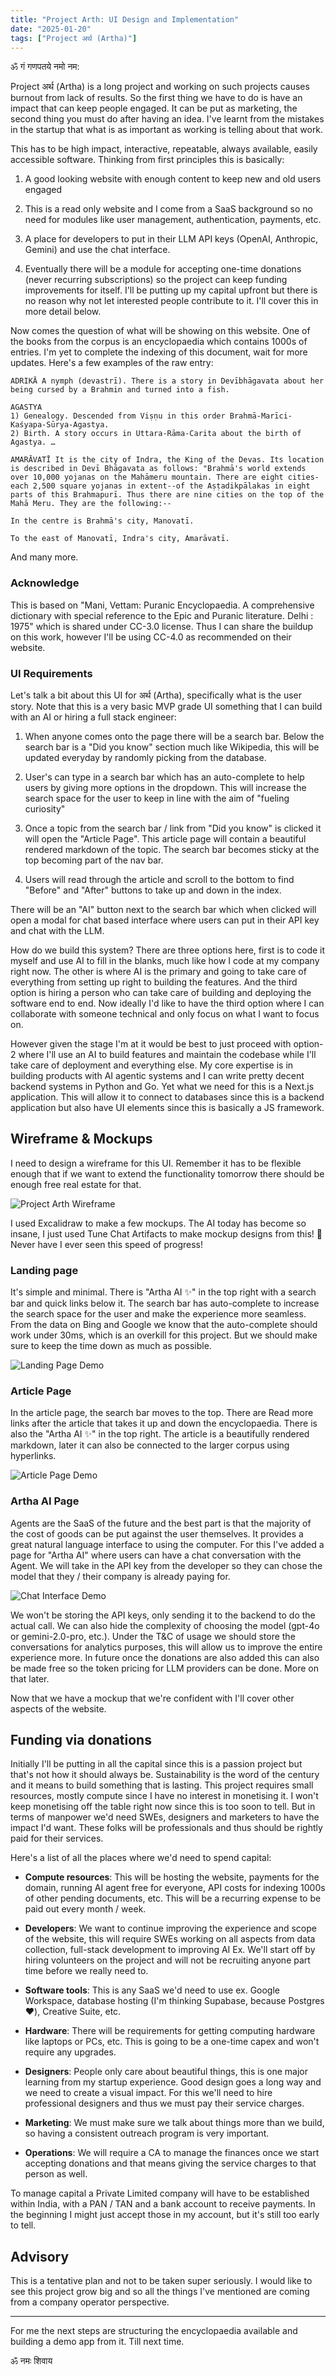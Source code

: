 ```yaml
---
title: "Project Arth: UI Design and Implementation"
date: "2025-01-20"
tags: ["Project अर्थ (Artha)"]
---
```


ॐ गं गणपतये नमो नम:

Project अर्थ (Artha) is a long project and working on such projects causes burnout from lack of results. So the first thing we have to do is have an impact that can keep people engaged. It can be put as marketing, the second thing you must do after having an idea. I've learnt from the mistakes in the startup that what is as important as working is telling about that work.

This has to be high impact, interactive, repeatable, always available, easily accessible software. Thinking from first principles this is basically:

1. A good looking website with enough content to keep new and old users engaged

2. This is a read only website and I come from a SaaS background so no need for modules like user management, authentication, payments, etc.

3. A place for developers to put in their LLM API keys (OpenAI, Anthropic, Gemini) and use the chat interface.

4. Eventually there will be a module for accepting one-time donations (never recurring subscriptions) so the project can keep funding improvements for itself. I'll be putting up my capital upfront but there is no reason why not let interested people contribute to it. I'll cover this in more detail below.

Now comes the question of what will be showing on this website. One of the books from the corpus is an encyclopaedia which contains 1000s of entries. I'm yet to complete the indexing of this document, wait for more updates. Here's a few examples of the raw entry:

```
ADRIKĀ A nymph (devastrī). There is a story in Devībhāgavata about her being cursed by a Brahmin and turned into a fish.

AGASTYA
1) Genealogy. Descended from Viṣṇu in this order Brahmā-Marīci-Kaśyapa-Sūrya-Agastya.
2) Birth. A story occurs in Uttara-Rāma-Carita about the birth of Agastya. …

AMARĀVATĪ It is the city of Indra, the King of the Devas. Its location is described in Devī Bhāgavata as follows: "Brahmā's world extends over 10,000 yojanas on the Mahāmeru mountain. There are eight cities-each 2,500 square yojanas in extent--of the Aṣṭadikpālakas in eight parts of this Brahmapurī. Thus there are nine cities on the top of the Mahā Meru. They are the following:--

In the centre is Brahmā's city, Manovatī.

To the east of Manovatī, Indra's city, Amarāvatī.
```

And many more.

### Acknowledge

This is based on "Mani, Vettam: Puranic Encyclopaedia. A comprehensive dictionary with special reference to the Epic and Puranic literature. Delhi : 1975" which is shared under CC-3.0 license. Thus I can share the buildup on this work, however I'll be using CC-4.0 as recommended on their website.

### UI Requirements

Let's talk a bit about this UI for अर्थ (Artha), specifically what is the user story. Note that this is a very basic MVP grade UI something that I can build with an AI or hiring a full stack engineer:

1. When anyone comes onto the page there will be a search bar. Below the search bar is a "Did you know" section much like Wikipedia, this will be updated everyday by randomly picking from the database.

2. User's can type in a search bar which has an auto-complete to help users by giving more options in the dropdown. This will increase the search space for the user to keep in line with the aim of "fueling curiosity"

3. Once a topic from the search bar / link from "Did you know" is clicked it will open the "Article Page". This article page will contain a beautiful rendered markdown of the topic. The search bar becomes sticky at the top becoming part of the nav bar.

4. Users will read through the article and scroll to the bottom to find "Before" and "After" buttons to take up and down in the index.

There will be an "AI" button next to the search bar which when clicked will open a modal for chat based interface where users can put in their API key and chat with the LLM.

How do we build this system? There are three options here, first is to code it myself and use AI to fill in the blanks, much like how I code at my company right now. The other is where AI is the primary and going to take care of everything from setting up right to building the features. And the third option is hiring a person who can take care of building and deploying the software end to end. Now ideally I'd like to have the third option where I can collaborate with someone technical and only focus on what I want to focus on.

However given the stage I'm at it would be best to just proceed with option-2 where I'll use an AI to build features and maintain the codebase while I'll take care of deployment and everything else. My core expertise is in building products with AI agentic systems and I can write pretty decent backend systems in Python and Go. Yet what we need for this is a Next.js application. This will allow it to connect to databases since this is a backend application but also have UI elements since this is basically a JS framework.

## Wireframe & Mockups

I need to design a wireframe for this UI. Remember it has to be flexible enough that if we want to extend the functionality tomorrow there should be enough free real estate for that.

![Project Arth Wireframe](https://ndotovhaihcfvwintgpc.supabase.co/storage/v1/object/public/yashbonde/images/04.png)

I used Excalidraw to make a few mockups. The AI today has become so insane, I just used Tune Chat Artifacts to make mockup designs from this! 🤯 Never have I ever seen this speed of progress!

### Landing page

It's simple and minimal. There is "Artha AI ✨" in the top right with a search bar and quick links below it. The search bar has auto-complete to increase the search space for the user and make the experience more seamless. From the data on Bing and Google we know that the auto-complete should work under 30ms, which is an overkill for this project. But we should make sure to keep the time down as much as possible.

![Landing Page Demo](https://ndotovhaihcfvwintgpc.supabase.co/storage/v1/object/public/yashbonde/images/landing.gif)

### Article Page

In the article page, the search bar moves to the top. There are Read more links after the article that takes it up and down the encyclopaedia. There is also the "Artha AI ✨" in the top right. The article is a beautifully rendered markdown, later it can also be connected to the larger corpus using hyperlinks.

![Article Page Demo](https://ndotovhaihcfvwintgpc.supabase.co/storage/v1/object/public/yashbonde/images/entry.gif)

### Artha AI Page

Agents are the SaaS of the future and the best part is that the majority of the cost of goods can be put against the user themselves. It provides a great natural language interface to using the computer. For this I've added a page for "Artha AI" where users can have a chat conversation with the Agent. We will take in the API key from the developer so they can chose the model that they / their company is already paying for.

![Chat Interface Demo](https://ndotovhaihcfvwintgpc.supabase.co/storage/v1/object/public/yashbonde/images/chat.gif)

We won't be storing the API keys, only sending it to the backend to do the actual call. We can also hide the complexity of choosing the model (gpt-4o or gemini-2.0-pro, etc.). Under the T&C of usage we should store the conversations for analytics purposes, this will allow us to improve the entire experience more. In future once the donations are also added this can also be made free so the token pricing for LLM providers can be done. More on that later.

Now that we have a mockup that we're confident with I'll cover other aspects of the website.

## Funding via donations

Initially I'll be putting in all the capital since this is a passion project but that's not how it should always be. Sustainability is the word of the century and it means to build something that is lasting. This project requires small resources, mostly compute since I have no interest in monetising it. I won't keep monetising off the table right now since this is too soon to tell. But in terms of manpower we'd need SWEs, designers and marketers to have the impact I'd want. These folks will be professionals and thus should be rightly paid for their services.

Here's a list of all the places where we'd need to spend capital:

- **Compute resources**: This will be hosting the website, payments for the domain, running AI agent free for everyone, API costs for indexing 1000s of other pending documents, etc. This will be a recurring expense to be paid out every month / week.

- **Developers**: We want to continue improving the experience and scope of the website, this will require SWEs working on all aspects from data collection, full-stack development to improving AI Ex. We'll start off by hiring volunteers on the project and will not be recruiting anyone part time before we really need to.

- **Software tools**: This is any SaaS we'd need to use ex. Google Workspace, database hosting (I'm thinking Supabase, because Postgres ♥️), Creative Suite, etc.

- **Hardware**: There will be requirements for getting computing hardware like laptops or PCs, etc. This is going to be a one-time capex and won't require any upgrades.

- **Designers**: People only care about beautiful things, this is one major learning from my startup experience. Good design goes a long way and we need to create a visual impact. For this we'll need to hire professional designers and thus we must pay their service charges.

- **Marketing**: We must make sure we talk about things more than we build, so having a consistent outreach program is very important.

- **Operations**: We will require a CA to manage the finances once we start accepting donations and that means giving the service charges to that person as well.

To manage capital a Private Limited company will have to be established within India, with a PAN / TAN and a bank account to receive payments. In the beginning I might just accept those in my account, but it's still too early to tell.

## Advisory

This is a tentative plan and not to be taken super seriously. I would like to see this project grow big and so all the things I've mentioned are coming from a company operator perspective.

---

For me the next steps are structuring the encyclopaedia available and building a demo app from it. Till next time.

ॐ नमः शिवाय
